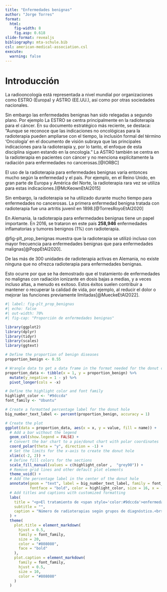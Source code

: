 ```yaml
---
title: "Enfermedades benignas"
author: "Jorge Torres"
format: 
  html: 
    fig-width: 8
    fig.asp: 0.618
slide-format: revealjs
bibliography: mta-schule.bib
csl: american-medical-association.csl
execute:
  warning: false
---
```


# Introducción

La radiooncología está representada a nivel mundial por organizaciones como ESTRO (Europa) y ASTRO (EE.UU.), así como por otras sociedades nacionales. 

Sin embargo las enfermedades benignas han sido relegadas a segundo plano. Por ejemplo La ESTRO se centra principalmente en la radioterapia para el cáncer. En su documento estratégico más reciente, se destaca: “Aunque se reconoce que las indicaciones no oncológicas para la radioterapia pueden ampliarse con el tiempo, la inclusión formal del término ‘Oncología’ en el documento de visión subraya que las principales indicaciones para la radioterapia y, por lo tanto, el enfoque de esta disciplina siguen estando en la oncología.” La ASTRO también se centra en la radioterapia en pacientes con cáncer y no menciona explícitamente la radiación para enfermedades no cancerosas.[@IORBC]

El uso de la radioterapia para enfermedades benignas varía entonces mucho según la enfermedad y el país. Por ejemplo, en el Reino Unido, en gran parte de Europa y América del Norte, la radioterapia rara vez se utiliza para estas indicaciones.[@McKeownEtAl2015]

Sin embargo, la radioterapia se ha utilizado durante mucho tiempo para enfermedades no cancerosas. La primera enfermedad benigna tratada con radioterapia fue una artritis juvenil en 1898.[@TorresRoyoEtAl2020]

En Alemania, la radioterapia para enfermedades benignas tiene un papel importante. En 2016, se trataron en este país **258,946** enfermedades inflamatorias y tumores benignos (1%) con radioterapia. 

@fig-plt_prop_benignas muestra que la radioterapia se utilizó incluso con mayor frecuencia para enfermedades benignas que para enfermedades malignas[@PoppEtAl2020].

De las más de 300 unidades de radioterapia activas en Alemania, no existe ninguna que no ofrezca radioterapia para enfermedades benignas.

Esto ocurre por que se ha demostrado que el tratamiento de enfermedades no malignas con radiación ionizante en dosis bajas a medias, y a veces incluso altas, a menudo es exitoso. Estos éxitos suelen contribuir a mantener o recuperar la calidad de vida, por ejemplo, al reducir el dolor o mejorar las funciones previamente limitadas[@MueckeEtAl2022].

```r
#| label: fig-plt_prop_benignas
#| echo: false
#| out-width: 70% 
#| fig-cap: "Proporción de enfermedades benignas"

library(ggplot2)
library(dplyr)
library(tidyr)
library(scales)
library(ggtext)

# Define the proportion of benign diseases
proportion_benign <- 0.55

# Wrangle data to get a data frame in the format needed for the donut chart
proportion_data <- tibble(x = 1, y = proportion_benign) %>% 
  mutate(y_negative = 1 - y) %>% 
  pivot_longer(cols = -x) 

# Define the highlight color and font family
highlight_color <- "#9dccda"
font_family <- "Ubuntu"

# Create a formatted percentage label for the donut hole
big_number_text_label <- percent(proportion_benign, accuracy = 1)

# Create the plot
ggplot(data = proportion_data, aes(x = x, y = value, fill = name)) +
  # Add a bar without the legend
  geom_col(show.legend = FALSE) +
  # Convert the bar chart to a pie/donut chart with polar coordinates
  coord_polar(theta = "y", direction = -1) +
  # Set the limits for the x-axis to create the donut hole
  xlim(c(-2, 2)) +
  # Define fill colors for the sections
  scale_fill_manual(values = c(highlight_color ,  "grey90")) +
  # Remove grid lines and other default plot elements
  theme_void() +
  # Add the percentage label in the center of the donut hole
  annotate(geom = "text", label = big_number_text_label, family = font_family,
           fontface = "bold", color = highlight_color, size = 16, x = -2, y = 0) +
  # Add titles and captions with customized formatting
  labs(
    title = "<p>El tratamiento de <span style='color:#9dccda'>enfermedades benignas</span> juega un<br><span style='color:#9dccda'> papel esencial</span> en Alemania</p>",
    subtitle = "",
    caption = "Número de radioterapias según grupos de diagnóstico.<br>Los datos corresponden a EBM, GOÄ y OPS, consolidados en el año 2016."
  ) +
  theme(
    plot.title = element_markdown(
      hjust = 0.5,
      family = font_family,
      size = 20,
      color = "#808080",
      face = "bold"
    ),
    plot.caption = element_markdown(
      family = font_family,
      hjust = 0.5,
      size = 10,
      color = "#808080"
    )
  )

```

